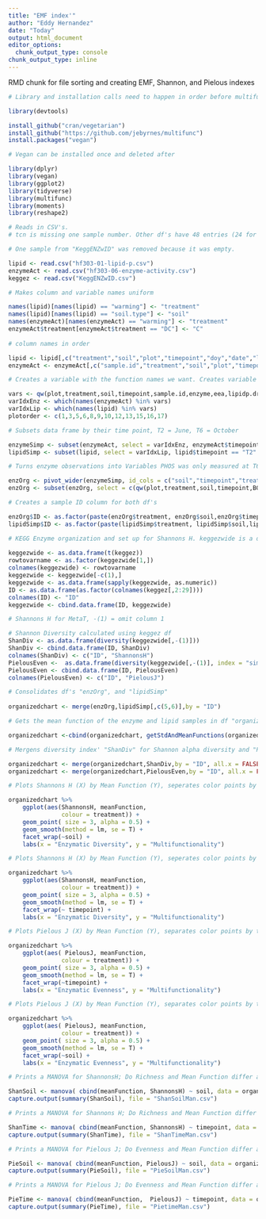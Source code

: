 ```yaml
---
title: "EMF index'"
author: "Eddy Hernandez"
date: "Today"
output: html_document
editor_options: 
  chunk_output_type: console
chunk_output_type: inline
---
```


RMD chunk for file sorting and creating EMF, Shannon, and Pielous indexes

```r

# Library and installation calls need to happen in order before multifunc can be called

library(devtools)

install_github("cran/vegetarian")
install_github("https://github.com/jebyrnes/multifunc")
install.packages("vegan")

# Vegan can be installed once and deleted after

library(dplyr)
library(vegan)
library(ggplot2)
library(tidyverse)
library(multifunc)
library(moments)
library(reshape2)

# Reads in CSV's.
# tcn is missing one sample number. Other df's have 48 entries (24 for each time point). Tcn has 23 (No T2 or T6), organized based on plot number.

# One sample from "KeggENZwID" was removed because it was empty.

lipid <- read.csv("hf303-01-lipid-p.csv")
enzymeAct <- read.csv("hf303-06-enzyme-activity.csv")
keggez <- read.csv("KeggENZwID.csv")

# Makes column and variable names uniform

names(lipid)[names(lipid) == "warming"] <- "treatment"
names(lipid)[names(lipid) == "soil.type"] <- "soil"
names(enzymeAct)[names(enzymeAct) == "warming"] <- "treatment"
enzymeAct$treatment[enzymeAct$treatment == "DC"] <- "C"
 
# column names in order

lipid <- lipid[,c("treatment","soil","plot","timepoint","doy","date","lipidp.dry")]
enzymeAct <- enzymeAct[,c("sample.id","treatment","soil","plot","timepoint","doy","date","enzyme","eea")]

# Creates a variable with the function names we want. Creates variable indexes with the column position of the functions we want from each data frame we are using

vars <- qw(plot,treatment,soil,timepoint,sample.id,enzyme,eea,lipidp.dry,BG,CBH,BX,NAG,PO,HPO)
varIdxEnz <- which(names(enzymeAct) %in% vars)
varIdxLip <- which(names(lipid) %in% vars)
plotorder <- c(1,3,5,6,8,9,10,12,13,15,16,17)

# Subsets data frame by their time point, T2 = June, T6 = October

enzymeSimp <- subset(enzymeAct, select = varIdxEnz, enzymeAct$timepoint=="T2" | enzymeAct$timepoint == "T6")
lipidSimp <- subset(lipid, select = varIdxLip, lipid$timepoint == "T2" | lipid$timepoint == "T6")

# Turns enzyme observations into Variables PHOS was only measured at T6 so it should be omitted

enzOrg <- pivot_wider(enzymeSimp, id_cols = c("soil","timepoint","treatment", "plot", "sample.id"), names_from = enzyme, values_from = eea)
enzOrg <- subset(enzOrg, select = c(qw(plot,treatment,soil,timepoint,BG,CBH,BX,NAG,PO,HPO)))

# Creates a sample ID column for both df's

enzOrg$ID <- as.factor(paste(enzOrg$treatment, enzOrg$soil,enzOrg$timepoint,enzOrg$plot,sep = "." ))
lipidSimp$ID <- as.factor(paste(lipidSimp$treatment, lipidSimp$soil,lipidSimp$timepoint,lipidSimp$plot,sep = "." ))

# KEGG Enzyme organization and set up for Shannons H. keggezwide is a dataframe of keggez where columns and rows and rows are switched. rowtovarname is a vector containing the enzyme names. colnames changes keggezwide column names to match their respective enzyme. 
 
keggezwide <- as.data.frame(t(keggez))
rowtovarname <- as.factor(keggezwide[1,])
colnames(keggezwide) <- rowtovarname
keggezwide <- keggezwide[-c(1),]
keggezwide <- as.data.frame(sapply(keggezwide, as.numeric))
ID <- as.data.frame(as.factor(colnames(keggez[,2:29])))
colnames(ID) <- "ID"
keggezwide <- cbind.data.frame(ID, keggezwide)

# Shannons H for MetaT, -(1) = omit column 1

# Shannon Diversity calculated using keggez df
ShanDiv <- as.data.frame(diversity(keggezwide[,-(1)]))
ShanDiv <- cbind.data.frame(ID, ShanDiv)
colnames(ShanDiv) <- c("ID", "ShannonsH")
PielousEven <-  as.data.frame(diversity(keggezwide[,-(1)], index = "simpson")/log(specnumber(keggezwide[,-(1)])))
PielousEven <- cbind.data.frame(ID, PielousEven)
colnames(PielousEven) <- c("ID", "PielousJ")

# Consolidates df's "enzOrg", and "lipidSimp" 
 
organizedchart <- merge(enzOrg,lipidSimp[,c(5,6)],by = "ID")

# Gets the mean function of the enzyme and lipid samples in df "organizedchart", adds result to the end of "organizedchart"

organizedchart <-cbind(organizedchart, getStdAndMeanFunctions(organizedchart ,c("BG","CBH","BX","NAG","PO","HPO","lipidp.dry"), standardizeZScore))

# Mergens diversity index' "ShanDiv" for Shannon alpha diversity and "PielousEven" for Pielous evenness

organizedchart <- merge(organizedchart,ShanDiv,by = "ID", all.x = FALSE)
organizedchart <- merge(organizedchart,PielousEven,by = "ID", all.x = FALSE)

```

```r
# Plots Shannons H (X) by Mean Function (Y), seperates color points by treatment, geom smooth adds a linear model to chart. Facet wrap separates charts by horizon

organizedchart %>%
    ggplot(aes(ShannonsH, meanFunction, 
               colour = treatment)) +
    geom_point( size = 3, alpha = 0.5) +
    geom_smooth(method = lm, se = T) +
    facet_wrap(~soil) +
    labs(x = "Enzymatic Diversity", y = "Multifunctionality")

```

```r

# Plots Shannons H (X) by Mean Function (Y), seperates color points by treatment, geom smooth adds a linear model to chart. Facet wrap separates charts by timepoint

organizedchart %>%
    ggplot(aes(ShannonsH, meanFunction, 
               colour = treatment)) +
    geom_point( size = 3, alpha = 0.5) +
    geom_smooth(method = lm, se = T) +
    facet_wrap(~ timepoint) +
    labs(x = "Enzymatic Diversity", y = "Multifunctionality")
```

```r

# Plots Pielous J (X) by Mean Function (Y), separates color points by treatment, geom smooth adds a linear model to chart. Facet wrap separates charts by horizon

organizedchart %>%
    ggplot(aes( PielousJ, meanFunction, 
               colour = treatment)) +
    geom_point( size = 3, alpha = 0.5) +
    geom_smooth(method = lm, se = T) +
    facet_wrap(~timepoint) +
    labs(x = "Enzymatic Evenness", y = "Multifunctionality")
```

```r

# Plots Pielous J (X) by Mean Function (Y), separates color points by treatment, geom smooth adds a linear model to chart. Facet wrap separates charts by timepoint

organizedchart %>%
    ggplot(aes( PielousJ, meanFunction, 
               colour = treatment)) +
    geom_point( size = 3, alpha = 0.5) +
    geom_smooth(method = lm, se = T) +
    facet_wrap(~soil) +
    labs(x = "Enzymatic Evenness", y = "Multifunctionality")
```

```r

# Prints a MANOVA for ShannonsH; Do Richness and Mean Function differ across soil horizon?

ShanSoil <- manova( cbind(meanFunction, ShannonsH) ~ soil, data = organizedchart)
capture.output(summary(ShanSoil), file = "ShanSoilMan.csv")

# Prints a MANOVA for Shannons H; Do Richness and Mean Function differ by timepoint?

ShanTime <- manova( cbind(meanFunction, ShannonsH) ~ timepoint, data = organizedchart)
capture.output(summary(ShanTime), file = "ShanTimeMan.csv")

# Prints a MANOVA for Pielous J; Do Evenness and Mean Function differ across soil horizon?

PieSoil <- manova( cbind(meanFunction, PielousJ) ~ soil, data = organizedchart)
capture.output(summary(PieSoil), file = "PieSoilMan.csv")

# Prints a MANOVA for Pielous J; Do Evenness and Mean Function differ across timepoint?

PieTime <- manova( cbind(meanFunction,  PielousJ) ~ timepoint, data = organizedchart)
capture.output(summary(PieTime), file = "PietimeMan.csv")
```
